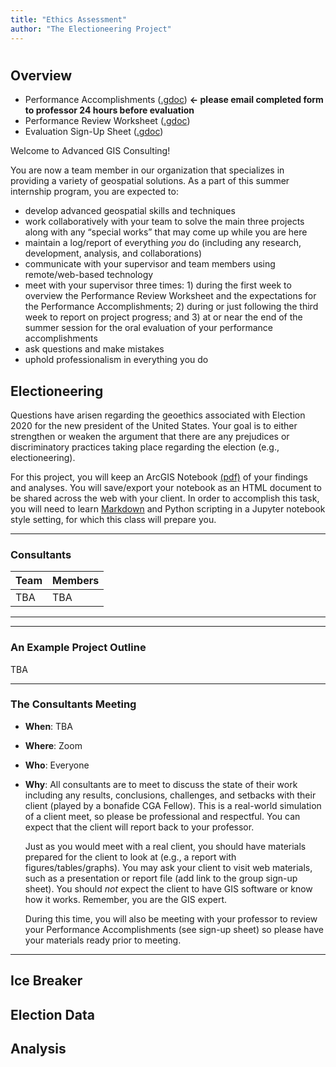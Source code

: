```yaml
---
title: "Ethics Assessment"
author: "The Electioneering Project"
---
```


# {.tabset}

## Overview

- Performance Accomplishments ([.gdoc][pagdoc]) **&#8592; please email completed form to professor 24 hours before evaluation**
- Performance Review Worksheet ([.gdoc][prwgdoc])
- Evaluation Sign-Up Sheet ([.gdoc][esus1])

Welcome to Advanced GIS Consulting!

You are now a team member in our organization that specializes in providing a variety of geospatial solutions.
As a part of this summer internship program, you are expected to:

* develop advanced geospatial skills and techniques
* work collaboratively with your team to solve the main three projects along with any "special works" that may come up while you are here
* maintain a log/report of everything *you* do (including any research, development, analysis, and collaborations)
* communicate with your supervisor and team members using remote/web-based technology
* meet with your supervisor three times: 1) during the first week to overview the Performance Review Worksheet and the expectations for the Performance Accomplishments; 2) during or just following the third week to report on project progress; and 3) at or near the end of the summer session for the oral evaluation of your performance accomplishments
* ask questions and make mistakes
* uphold professionalism in everything you do

[esus1]: #
[prwgdoc]: #
[pagdoc]: #


## Electioneering

Questions have arisen regarding the geoethics associated with Election 2020 for the new president of the United States.
Your goal is to either strengthen or weaken the argument that there are any prejudices or discriminatory practices taking place regarding the election (e.g., electioneering).

For this project, you will keep an ArcGIS Notebook [(pdf)](https://community.esri.com/servlet/JiveServlet/downloadBody/13764-102-3-22953/agol_notebooks.pdf) of your findings and analyses.
You will save/export your notebook as an HTML document to be shared across the web with your client.
In order to accomplish this task, you will need to learn [Markdown](https://colab.research.google.com/notebooks/markdown_guide.ipynb) and Python scripting in a Jupyter notebook style setting, for which this class will prepare you.



***

### Consultants

| Team              | Members               |
| ----------------- | --------------------- |
| TBA | TBA |


***


***

### An Example Project Outline
TBA

***

### The Consultants Meeting
* __When__: TBA
* __Where__: Zoom
* __Who__: Everyone
* __Why__: All consultants are to meet to discuss the state of their work including any results, conclusions, challenges, and setbacks with their client (played by a bonafide CGA Fellow). This is a real-world simulation of a client meet, so please be professional and respectful. You can expect that the client will report back to your professor.

    Just as you would meet with a real client, you should have materials prepared for the client to look at (e.g., a report with figures/tables/graphs). You may ask your client to visit web materials, such as a presentation or report file (add link to the group sign-up sheet). You should _not_ expect the client to have GIS software or know how it works. Remember, you are the GIS expert.

    During this time, you will also be meeting with your professor to review your Performance Accomplishments (see sign-up sheet) so please have your materials ready prior to meeting.

***

## Ice Breaker

## Election Data

## Analysis
